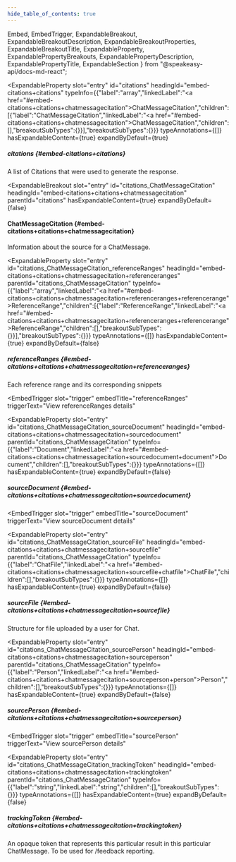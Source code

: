 ```yaml
---
hide_table_of_contents: true
---
```

  Embed,
  EmbedTrigger,
  ExpandableBreakout,
  ExpandableBreakoutDescription,
  ExpandableBreakoutProperties,
  ExpandableBreakoutTitle,
  ExpandableProperty,
  ExpandablePropertyBreakouts,
  ExpandablePropertyDescription,
  ExpandablePropertyTitle,
  ExpandableSection
} from "@speakeasy-api/docs-md-react";

<ExpandableSection>

<ExpandableProperty
  slot="entry"
  id="citations"
  headingId="embed-citations+citations"
  typeInfo={{"label":"array","linkedLabel":"<a href=\"#embed-citations+citations+chatmessagecitation\">ChatMessageCitation</a>","children":[{"label":"ChatMessageCitation","linkedLabel":"<a href=\"#embed-citations+citations+chatmessagecitation\">ChatMessageCitation</a>","children":[],"breakoutSubTypes":{}}],"breakoutSubTypes":{}}}
  typeAnnotations={[]}
  hasExpandableContent={true}
  expandByDefault={true}
>

<ExpandablePropertyTitle slot="title">

##### citations \{#embed-citations+citations\}

</ExpandablePropertyTitle>

<ExpandablePropertyDescription slot="description">

A list of Citations that were used to generate the response.

</ExpandablePropertyDescription>

<ExpandablePropertyBreakouts slot="breakouts">

<ExpandableBreakout
  slot="entry"
  id="citations_ChatMessageCitation"
  headingId="embed-citations+citations+chatmessagecitation"
  parentId="citations"
  hasExpandableContent={true}
  expandByDefault={false}
>

<ExpandableBreakoutTitle slot="title">

#### ChatMessageCitation \{#embed-citations+citations+chatmessagecitation\}

</ExpandableBreakoutTitle>

<ExpandableBreakoutDescription slot="description">

Information about the source for a ChatMessage.

</ExpandableBreakoutDescription>

<ExpandableBreakoutProperties slot="properties">

<ExpandableProperty
  slot="entry"
  id="citations_ChatMessageCitation_referenceRanges"
  headingId="embed-citations+citations+chatmessagecitation+referenceranges"
  parentId="citations_ChatMessageCitation"
  typeInfo={{"label":"array","linkedLabel":"<a href=\"#embed-citations+citations+chatmessagecitation+referenceranges+referencerange\">ReferenceRange</a>","children":[{"label":"ReferenceRange","linkedLabel":"<a href=\"#embed-citations+citations+chatmessagecitation+referenceranges+referencerange\">ReferenceRange</a>","children":[],"breakoutSubTypes":{}}],"breakoutSubTypes":{}}}
  typeAnnotations={[]}
  hasExpandableContent={true}
  expandByDefault={false}
>

<ExpandablePropertyTitle slot="title">

##### referenceRanges \{#embed-citations+citations+chatmessagecitation+referenceranges\}

</ExpandablePropertyTitle>

<ExpandablePropertyDescription slot="description">

Each reference range and its corresponding snippets

</ExpandablePropertyDescription>

<Embed slot="embed">

<EmbedTrigger
  slot="trigger"
  embedTitle="referenceRanges"
  triggerText="View referenceRanges details"
>

<Embedreferenceranges />

</EmbedTrigger>

</Embed>

</ExpandableProperty>

<ExpandableProperty
  slot="entry"
  id="citations_ChatMessageCitation_sourceDocument"
  headingId="embed-citations+citations+chatmessagecitation+sourcedocument"
  parentId="citations_ChatMessageCitation"
  typeInfo={{"label":"Document","linkedLabel":"<a href=\"#embed-citations+citations+chatmessagecitation+sourcedocument+document\">Document</a>","children":[],"breakoutSubTypes":{}}}
  typeAnnotations={[]}
  hasExpandableContent={true}
  expandByDefault={false}
>

<ExpandablePropertyTitle slot="title">

##### sourceDocument \{#embed-citations+citations+chatmessagecitation+sourcedocument\}

</ExpandablePropertyTitle>

<Embed slot="embed">

<EmbedTrigger
  slot="trigger"
  embedTitle="sourceDocument"
  triggerText="View sourceDocument details"
>

<Embedsourcedocument />

</EmbedTrigger>

</Embed>

</ExpandableProperty>

<ExpandableProperty
  slot="entry"
  id="citations_ChatMessageCitation_sourceFile"
  headingId="embed-citations+citations+chatmessagecitation+sourcefile"
  parentId="citations_ChatMessageCitation"
  typeInfo={{"label":"ChatFile","linkedLabel":"<a href=\"#embed-citations+citations+chatmessagecitation+sourcefile+chatfile\">ChatFile</a>","children":[],"breakoutSubTypes":{}}}
  typeAnnotations={[]}
  hasExpandableContent={true}
  expandByDefault={false}
>

<ExpandablePropertyTitle slot="title">

##### sourceFile \{#embed-citations+citations+chatmessagecitation+sourcefile\}

</ExpandablePropertyTitle>

<ExpandablePropertyDescription slot="description">

Structure for file uploaded by a user for Chat.

</ExpandablePropertyDescription>

<Embed slot="embed">

<EmbedTrigger slot="trigger" embedTitle="sourceFile" triggerText="View sourceFile details">

<Embedsourcefile />

</EmbedTrigger>

</Embed>

</ExpandableProperty>

<ExpandableProperty
  slot="entry"
  id="citations_ChatMessageCitation_sourcePerson"
  headingId="embed-citations+citations+chatmessagecitation+sourceperson"
  parentId="citations_ChatMessageCitation"
  typeInfo={{"label":"Person","linkedLabel":"<a href=\"#embed-citations+citations+chatmessagecitation+sourceperson+person\">Person</a>","children":[],"breakoutSubTypes":{}}}
  typeAnnotations={[]}
  hasExpandableContent={true}
  expandByDefault={false}
>

<ExpandablePropertyTitle slot="title">

##### sourcePerson \{#embed-citations+citations+chatmessagecitation+sourceperson\}

</ExpandablePropertyTitle>

<Embed slot="embed">

<EmbedTrigger
  slot="trigger"
  embedTitle="sourcePerson"
  triggerText="View sourcePerson details"
>

<Embedsourceperson />

</EmbedTrigger>

</Embed>

</ExpandableProperty>

<ExpandableProperty
  slot="entry"
  id="citations_ChatMessageCitation_trackingToken"
  headingId="embed-citations+citations+chatmessagecitation+trackingtoken"
  parentId="citations_ChatMessageCitation"
  typeInfo={{"label":"string","linkedLabel":"string","children":[],"breakoutSubTypes":{}}}
  typeAnnotations={[]}
  hasExpandableContent={true}
  expandByDefault={false}
>

<ExpandablePropertyTitle slot="title">

##### trackingToken \{#embed-citations+citations+chatmessagecitation+trackingtoken\}

</ExpandablePropertyTitle>

<ExpandablePropertyDescription slot="description">

An opaque token that represents this particular result in this particular ChatMessage. To be used for /feedback reporting.

</ExpandablePropertyDescription>

</ExpandableProperty>

</ExpandableBreakoutProperties>

</ExpandableBreakout>

</ExpandablePropertyBreakouts>

</ExpandableProperty>

</ExpandableSection>